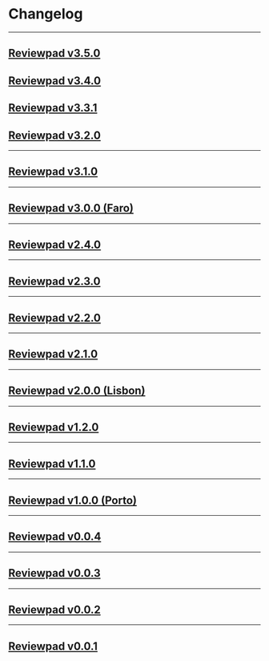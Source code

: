 
# Changelog

***

## [Reviewpad v3.5.0](changelog/reviewpad-v350-faro-edition)

<Reviewpadv350/>

## [Reviewpad v3.4.0](changelog/reviewpad-v340-faro-edition)

<Reviewpadv340/>

## [Reviewpad v3.3.1](changelog/reviewpad-v331-faro-edition)

<Reviewpadv331/>

## [Reviewpad v3.2.0](changelog/reviewpad-v320-faro-edition)

<Reviewpadv320/>

***

## [Reviewpad v3.1.0](changelog/reviewpad-v310-faro-edition)

<Reviewpadv310/>

***

## [Reviewpad v3.0.0 (Faro)](changelog/reviewpad-v300-faro-edition)

<Reviewpadv300/>

***

## [Reviewpad v2.4.0](changelog/reviewpad-v240-lisbon-edition)

<Reviewpadv240/>

***

## [Reviewpad v2.3.0](changelog/reviewpad-v230-lisbon-edition)

<Reviewpadv230/>

***

## [Reviewpad v2.2.0](changelog/reviewpad-v220-lisbon-edition)

<Reviewpadv220/>

***

## [Reviewpad v2.1.0](changelog/reviewpad-v210-lisbon-edition)

<Reviewpadv210/>

***

## [Reviewpad v2.0.0 (Lisbon)](changelog/reviewpad-v200-lisbon-edition)

<Reviewpadv200/>

***

## [Reviewpad v1.2.0](changelog/reviewpad-v120-porto-edition)

<Reviewpadv120/>

***

## [Reviewpad v1.1.0](changelog/reviewpad-v110-porto-edition)

<Reviewpadv110/>

***

## [Reviewpad v1.0.0 (Porto)](changelog/reviewpad-v100)

<Reviewpadv100/>

***

## [Reviewpad v0.0.4](changelog/reviewpad-v004)

<Reviewpadv004/>

***

## [Reviewpad v0.0.3](changelog/reviewpad-v003)

<Reviewpadv003/>

***

## [Reviewpad v0.0.2](changelog/reviewpad-v002)

<Reviewpadv002/>

***

## [Reviewpad v0.0.1](changelog/reviewpad-v001)

<Reviewpadv001/>